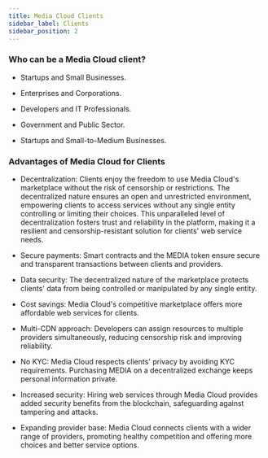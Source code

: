```yaml
---
title: Media Cloud Clients
sidebar_label: Clients
sidebar_position: 2
---
```


### Who can be a Media Cloud client?

- Startups and Small Businesses.

- Enterprises and Corporations.

- Developers and IT Professionals.

- Government and Public Sector.

- Startups and Small-to-Medium Businesses.

### Advantages of Media Cloud for Clients

- Decentralization: Clients enjoy the freedom to use Media Cloud's marketplace without the risk of censorship or restrictions. The decentralized nature ensures an open and unrestricted environment, empowering clients to access services without any single entity controlling or limiting their choices. This unparalleled level of decentralization fosters trust and reliability in the platform, making it a resilient and censorship-resistant solution for clients' web service needs.

- Secure payments: Smart contracts and the MEDIA token ensure secure and transparent transactions between clients and providers.

- Data security: The decentralized nature of the marketplace protects clients' data from being controlled or manipulated by any single entity.

- Cost savings: Media Cloud's competitive marketplace offers more affordable web services for clients.

- Multi-CDN approach: Developers can assign resources to multiple providers simultaneously, reducing censorship risk and improving reliability.

- No KYC: Media Cloud respects clients' privacy by avoiding KYC requirements. Purchasing MEDIA on a decentralized exchange keeps personal information private.

- Increased security: Hiring web services through Media Cloud provides added security benefits from the blockchain, safeguarding against tampering and attacks.

- Expanding provider base: Media Cloud connects clients with a wider range of providers, promoting healthy competition and offering more choices and better service options.